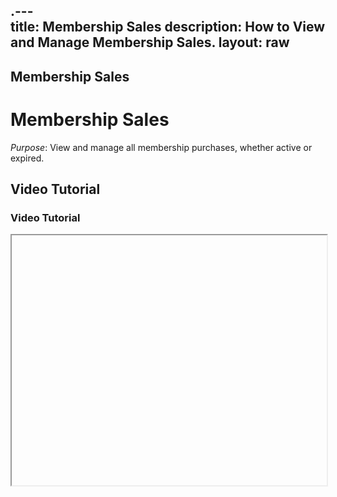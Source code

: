 .---              
title: Membership Sales
description: How to View and Manage Membership Sales.
layout: raw
---


<div className="mdx-content">

## Membership Sales

<h1 className="text-3xl font-bold text-gray-900 mb-4">Membership Sales</h1>  

*Purpose*: View and manage all membership purchases, whether active or expired.

## Video Tutorial

<h3 className="text-xl font-medium text-gray-800 mb-2">Video Tutorial</h3>

<iframe
  width="100%"
  height="400"
  title="Membership sales tutorial"
  allowFullScreen
  className="rounded-lg"
/>

---

## Steps:

<h2 className="text-2xl font-semibold text-gray-800 mt-8 mb-4">Step-by-step Instructions</h2>

❶ **Navigate to Sales**  
From the main sidebar, click on **Sales**.

❷ **Select the “Memberships” tab**  
This section displays both active and expired **membership purchases**.

❸ **Add a Membership Sale**  
Click **“Add Sale”**, choose a membership plan, and assign it to a client.

❹ **Edit, Refund, or Void Memberships**  
Use the three-dot menu or Sale ID on each entry to perform these actions.

❺ **Review Expiry Dates and Benefits**  
Each entry shows expiry date, benefits, and usage history.

❻ **Access Invoices and Client History**  
Related invoices and full client usage can be accessed directly.

---

**Tip for Owners**:  
Use this section regularly to track client activity and ensure memberships are being utilized.

<div className="space-y-4 mt-6">

<div className="my-10 border-t border-gray-200" />

## More questions about this

<h3 className="text-xl font-semibold text-black mb-4 mt-10"> More questions about this?</h3>
</div>
<div className="space-y-4 mt-6">
  <details className="bg-white rounded-md p-4 border border-gray-300">
  <summary
    className="font-medium text-base text-gray-900"
    style={{
      backgroundColor: 'transparent',
      outline: 'none',
      cursor: 'pointer',
      userSelect: 'none',
      listStyle: 'none',
    }}
  >Can I assign a membership to an existing client?</summary>
   <p className="mt-2 text-sm text-gray-700">
      Yes, during the “Add Sale” process, search and select an existing client from your database.
    </p>
  </details>

  <details className="bg-white rounded-md p-4 border border-gray-300">
  <summary
    className="font-medium text-base text-gray-900"
    style={{
      backgroundColor: 'transparent',
      outline: 'none',
      cursor: 'pointer',
      userSelect: 'none',
      listStyle: 'none',
    }}
  >Can I refund a partially used membership?</summary>
    <p className="mt-2 text-sm text-gray-700">
      Yes, partial or full refunds can be issued based on your policy. Check with your admin settings.
    </p>
  </details>
</div>
</div>

---

<div className="space-y-4 mt-6">

<div className="my-10 border-t border-gray-200" />

<div className="mdx-content mt-10">

Was this article helpful?

<div style={{ display: 'flex', gap: '1rem' }}>
  <button style={{ padding: '0.5rem', borderRadius: '9999px', backgroundColor: '#f0f0f0' }}>
    👍
  </button>
  <button style={{ padding: '0.5rem', borderRadius: '9999px', backgroundColor: '#f0f0f0' }}>
    👎
  </button>
</div>
</div>

---
</div>
